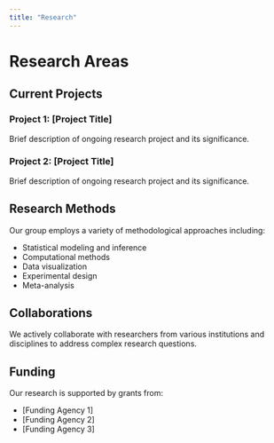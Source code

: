 ```yaml
---
title: "Research"
---
```


# Research Areas

## Current Projects

### Project 1: [Project Title]
Brief description of ongoing research project and its significance.

### Project 2: [Project Title]
Brief description of ongoing research project and its significance.

## Research Methods

Our group employs a variety of methodological approaches including:

- Statistical modeling and inference
- Computational methods
- Data visualization
- Experimental design
- Meta-analysis

## Collaborations

We actively collaborate with researchers from various institutions and disciplines to address complex research questions.

## Funding

Our research is supported by grants from:

- [Funding Agency 1]
- [Funding Agency 2]
- [Funding Agency 3]
